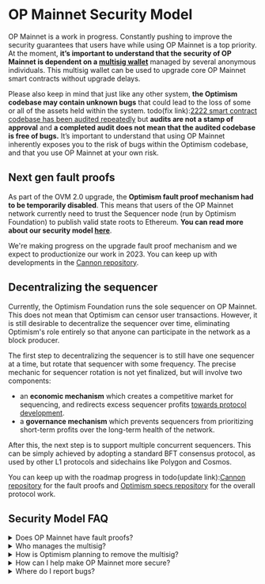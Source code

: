 # OP Mainnet Security Model

OP Mainnet is a work in progress.
Constantly pushing to improve the security guarantees that users have while using OP Mainnet is a top priority.
At the moment, **it’s important to understand that the security of OP Mainnet is dependent on a [multisig wallet](https://www.coindesk.com/tech/2020/11/10/multisignature-wallets-can-keep-your-coins-safer-if-you-use-them-right/)** managed by several anonymous individuals.
This multisig wallet can be used to upgrade core OP Mainnet smart contracts without upgrade delays.

Please also keep in mind that just like any other system, **the Optimism codebase may contain unknown bugs** that could lead to the loss of some or all of the assets held within the system.
todo(fix link):[2222 smart contract codebase has been audited repeatedly](https://github.com/ethereum-optimism/optimism/tree/develop/technical-documents/security-reviews) but **audits are not a stamp of approval** and **a completed audit does not mean that the audited codebase is free of bugs.**
It’s important to understand that using OP Mainnet inherently exposes you to the risk of bugs within the Optimism codebase, and that you use OP Mainnet at your own risk.

## Next gen fault proofs

As part of the OVM 2.0 upgrade, the **Optimism fault proof mechanism had to be temporarily disabled**. This means that users of the OP Mainnet network currently need to trust the Sequencer node (run by Optimism Foundation) to publish valid state roots to Ethereum. **You can read more about our security model [here](../security-model/README.md)**. 

We're making progress on the upgrade fault proof mechanism and we expect to productionize our work in 2023. You can keep up with developments in the [Cannon repository](https://github.com/ethereum-optimism/cannon/).


## Decentralizing the sequencer

Currently, the Optimism Foundation runs the sole sequencer on OP Mainnet. This does not mean that Optimism can censor user transactions. However, it is still desirable to decentralize the sequencer over time, eliminating Optimism's role entirely so that anyone can participate in the network as a block producer.

The first step to decentralizing the sequencer is to still have one sequencer at a time, but rotate that sequencer with some frequency. The precise mechanic for sequencer rotation is not yet finalized, but will involve two components:

- an **economic mechanism** which creates a competitive market for sequencing, and redirects excess sequencer profits [towards protocol development](https://medium.com/ethereum-optimism/retroactive-public-goods-funding-33c9b7d00f0c).
- a **governance mechanism** which prevents sequencers from prioritizing short-term profits over the long-term health of the network.

After this, the next step is to support multiple concurrent sequencers. This can be simply achieved by adopting a standard BFT consensus protocol, as used by other L1 protocols and sidechains like Polygon and Cosmos.


You can keep up with the roadmap progress in todo(update link):[Cannon repository](https://github.com/ethereum-optimism/cannon/) for the fault proofs and [Optimism specs repository](https://github.com/ethereum-optimism/optimism/tree/65ec61dde94ffa93342728d324fecf474d228e1f/specs) for the overall protocol work.

## Security Model FAQ

<details>
<summary>Does OP Mainnet have fault proofs?</summary>

**No**, OP Mainnet does not currently have fault proofs.
**Fault proofs do not meaningfully improve the security of a system if that system can be upgraded within the 7 day challenge window (”fast upgrade keys”)**.
A system with fast upgrade keys, such as OP Mainnet, is fully dependent on the upgrade keys for security.
OP Mainnet's goal is to be the first system that deploys fault proofs that can secure the system by themselves, without fast upgrade keys.
</details>
<details>
<summary>Who manages the multisig?</summary>

The multisig is managed by an anonymous set of individuals.
Members are anonymous in order to make the multisig more difficult to compromise.
</details>
<details>
<summary>How is Optimism planning to remove the multisig?</summary>

Check out Optimism’s detailed [Pragmatic Path to Decentralization](https://medium.com/ethereum-optimism/our-pragmatic-path-to-decentralization-cb5805ca43c1) post for a detailed view into how the multisig may be removed in a way that makes OP Mainnet the first chain with true fault proof security.
</details>
<details>
<summary>How can I help make OP Mainnet more secure?</summary>

[OP Mainnet has one of the biggest bug bounties (ever)](./bounties.md).
You can earn up to $2,000,042 by finding critical bugs in the Optimism codebase.
You can also run your own verifier node to detect network faults.
</details>
<details>
<summary>Where do I report bugs?</summary>

[View the Security Policy for details about reporting vulnerabilities and available bug bounty programs](./policy.md)
</details>